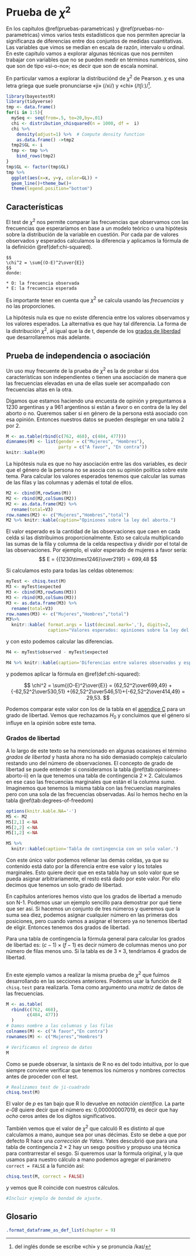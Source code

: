 # Prueba de $\chi^2${#chi-square-test}

En los capítulos \@ref(pruebas-parametricas) y \@ref(pruebas-no-parametricas) vimos varios tests estadísticos que nos permiten apreciar la significanza de diferencias entre dos conjuntos de medidas cuantitativas. Las variables que vimos se medían en escala de razón, intervalo u ordinal. En este capítulo vamos a explorar algunas técnicas que nos permiten trabajar con variables que no se pueden medir en términos numéricos, sino que son de tipo «sí-o-no»; es decir que son de escala nominal. 

En particular vamos a explorar la distribuciónd de $\chi^2$ de Pearson. $\chi$ es una letra griega que suele pronunciarse «ji» (/xi/) y «chi» (/tʃiː)/^[del inglés donde se escribe «chi» y se pronuncia /kaɪ/].

```r
library(bayestestR)
library(tidyverse)
tmp <- data.frame()
for(i in 1:5){
  mySeq <- seq(from=.5, to=20,by=.01)
  chi <- distribution_chisquared(n = 1000, df =  i)
  chi %>% 
    density(adjust=1) %>%  # Compute density function
    as.data.frame() ->tmp2
  tmp2$GL <- i
  tmp <- tmp %>% 
    bind_rows(tmp2)
}
tmp$GL <- factor(tmp$GL)
tmp %>%
  ggplot(aes(x=x, y=y, color=GL)) +
  geom_line()+theme_bw()+
  theme(legend.position="bottom")
```

## Características

El test de $\chi^2$ nos permite comparar las frecuencias que observamos con las frecuencias que esperaríamos en base a un modelo teórico o una hipótesis sobre la distribución de la variable en cuestión. Por cada par de valores observados y esperados calculamos la diferencia y aplicamos la fórmula de la definición \@ref(def:chi-squared).

```definition

$$
\chi^2 = \sum{(O-E)^2\over{E}}
$$
donde: 
  
* O: la frecuencia observada
* E: la frecuencia esperada 

```

Es importante tener en cuenta que $\chi^2$ se calcula usando las *frecuencias* y no las proporciones. 

La hipótesis nula es que no existe diferencia entre los valores observamos y los valores esperados. La alternativa es que hay tal diferencia. La forma de la distribución $\chi^2$, al igual que la de t, depende de los [grados de liberdad](#degrees-of-freedom) que desarrollaremos más adelante. 

## Prueba de independencia o asociación

Un uso muy frecuente de la prueba de $\chi^2$ es la de probar si dos características son independientes o tienen una asociación de manera que las frecuencias elevadas en una de ellas suele ser acompañado con frecuencias altas en la otra. 

Digamos que estamos haciendo una encuesta de opinión y preguntamos a 1230 argentinas y a 961 argentinos si están a favor o en contra de la ley del aborto o no. Queremos saber si en género de la persona está asociado con esa opinión. Entonces nuestros datos se pueden desplegar en una tabla 2 por 2.




```r
M <- as.table(rbind(c(762, 468), c(484, 477)))
dimnames(M) <- list(gender = c("Mujeres", "Hombres"),
                    party = c("A favor", "En contra"))
knitr::kable(M)
```

La hipótesis nula es que no hay asociación entre las dos variables, es decir que el género de la persona no se asocia con su opinión política sobre este tema. Para calcular los valores esperados tenemos que calcular las sumas de las filas y las columnas y además el total de ellos. 

```r
M2 <- cbind(M,rowSums(M))
M2 <- rbind(M2,colSums(M2))
M2 <- as.data.frame(M2) %>% 
  rename(total=V3)
row.names(M2) <- c("Mujeres","Hombres","total")
M2 %>% knitr::kable(caption="Opiniones sobre la ley del aborto.")
```

El valor esperado es la cantidad de las observaciones que caen en cada celda si las distribuimos proporcionalmente. Esto se calcula multiplicando las sumas de la fila y columna de la celda respectiva y dividir por el total de las observaciones. Por ejemplo, el valor esperado de mujeres a favor sería:
$$
E = {{1230\times1246}\over2191} = 699,48
$$

Si calculamos esto para todas las celdas obtenemos:

```r
myTest <- chisq.test(M)
M3 <- myTest$expected 
M3 <- cbind(M3,rowSums(M3))
M3 <- rbind(M3,colSums(M3))
M3 <- as.data.frame(M3) %>% 
  rename(total=V3)
row.names(M3) <- c("Mujeres","Hombres","total")
M3%>% 
  knitr::kable( format.args = list(decimal.mark=','), digits=2,
                caption="Valores esperados: opiniones sobre la ley del aborto.")
```

y con esto podemos calcular las diferencias.

```r
M4 <- myTest$observed - myTest$expected

M4 %>% knitr::kable(caption='Diferencias entre valores observados y esperados.', digits = 2, format.args = list(decimal.mark=","))
```

y podemos aplicar la fórmula en \@ref(def:chi-squared):

$$
\chi^2 = \sum{(O-E)^2\over{E}} = {62,52^2\over699,49} +{-62,52^2\over530,51} +{62,52^2\over546,51}+{-62,52^2\over414,49} = 29,53.
$$

Podemos comparar este valor con los de la tabla en el [apendice C](#chi-square-disrtibution) para un grado de libertad. Vemos que rechazamos $H_0$ y concluimos que el género sí influye en la opinión sobre este tema. 

### Grados de libertad{#degrees-of-freedom}

A lo largo de este texto se ha mencionado en algunas ocasiones el término *grados de libertad* y hasta ahora no ha sido demasiado complejo calcularlo restando uno del número de observaciones. El concepto de grado de libertad se puede entender si consideramos la tabla \@ref(tab:opiniones-aborto-ii) en la que tenemos una tabla de contingencia $2\times2$. Calculamos en ese caso las frecuencias marginales que están el la columna *suma*. Imaginemos que tenemos la misma tabla con las frecuencias marginales pero con una sola de las frecuencias observadas. Así lo hemos hecho en la tabla \@ref(tab:degrees-of-freedom)
```r
options(knitr.kable.NA='-')
M5 <- M2
M5[2,1] <-NA
M5[2,2] <-NA
M5[1,2] <-NA

M5 %>% 
  knitr::kable(caption='Tabla de contingencia con un solo valor.')
```

Con este único valor podemos rellenar las demás celdas, ya que su contenido está dato por la diferencia entre ese valor y los totales marginales. Esto quiere decir que en esta tabla hay un solo valor que se pueda asignar arbitrariamente, el resto está dado por este valor. Por ello decimos que tenemos un solo grado de libertad.

En capítulos anteriores hemos visto que los grados de libertad a menudo son N-1. Podemos usar un ejemplo sencillo para demostrar por qué tiene que ser así. Si hacemos un conjunto de tres números y queremos que la suma sea diez, podemos asignar cualquier número en las primeras dos posiciones, pero cuando vamos a asignar el tercero ya no tenemos libertad de eligir. Entonces tenemos dos grados de libertad.

Para una tabla de contingencia la fórmula general para calcular los grados de libertad es: $(c-1)\times(f-1)$ es decir número de columnas menos uno por número de filas menos uno. Si la tabla es de $3\times3$, tendríamos 4 grados de libertad.

```example
```
En este ejemplo vamos a realizar la misma prueba de $\chi^2$ que fuimos desarrollando en las secciones anteriores. Podemos usar la función de R ```chisq.test``` para realizarla. Toma como argumento una *matriz* de datos de las frecuencias.


```r
M <- as.table(
  rbind(c(762, 468), 
        c(484, 477))
  )
# Damos nombre a las columnas y las filas 
colnames(M) <- c("A favor","En contra")
rownames(M) <- c("Mujeres","Hombres")

# Verificamos el ingreso de datos
M
```

Como se puede observar, la sintaxis de R no es del todo intuitiva, por lo que siempre conviene verificar que tenemos los números y nombres correctos antes de proceder con el test.
```r
# Realizamos test de ji-cuadrado
chisq.test(M)
```

El valor de *p* es tan bajo que R lo devuelve en *notación científica*. La parte *e-08* quiere decir que el número es: 0,000000007019, es decir que hay *ocho* ceros antes de los dígitos significativos. 

También vemos que el valor de $\chi^2$ que calculó R es distinto al que calculamos a mano, aunque sea por unas décimas. Esto se debe a que por defecto R hace una *corrección de Yates*. Yates descubrió que para una tabla de contingencia $2\times2$ hay un sesgo positivo y propuso una técnica para contrarrestar el sesgo. Si queremos usar la formula original, y la que usamos para nuestro cálculo a mano podemos agregar el parámetro ```correct = FALSE``` a la función así:

```r
chisq.test(M, correct = FALSE)
```

y vemos que R coincide con nuestros cálculos.

```r
#Incluir ejemplo de bondad de ajuste.
```

## Glosario

```r
.format_dataframe_as_def_list(chapter = 9)
```
